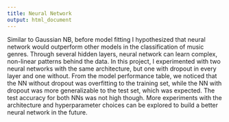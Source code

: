 ```yaml
---
title: Neural Network
output: html_document
---
```


Similar to Gaussian NB, before model fitting I hypothesized that neural network would outperform other models in the classification of music genres. Through several hidden layers, neural network can learn complex, non-linear patterns behind the data. In this project, I experimented with two neural networks with the same architecture, but one with dropout in every layer and one without. From the model performance table, we noticed that the NN without dropout was overfitting to the training set, while the NN with dropout was more generalizable to the test set, which was expected. The test accuracy for both NNs was not high though. More experiments with the architecture and hyperparameter choices can be explored to build a better neural network in the future.